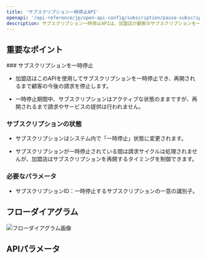 ```yaml
---
title: 'サブスクリプション一時停止API'
openapi: '/api-reference/jp/open-api-config/subscription/pause-subscription.json POST /api/v1/server-to-server-interface/subscription/{subscription_id}/pause'
description: サブスクリプション一時停止APIは、加盟店が顧客のサブスクリプションを一時的に停止し、サブスクリプションが再開されるまで今後の請求サイクルを停止します。
---
```


## 重要なポイント

<Info>
  ### サブスクリプションを一時停止

  * 加盟店はこのAPIを使用してサブスクリプションを一時停止でき、再開されるまで顧客の今後の請求を停止します。

  * 一時停止期間中、サブスクリプションはアクティブな状態のままですが、再開されるまで請求やサービスの提供は行われません。

  ### サブスクリプションの状態

  * サブスクリプションはシステム内で「一時停止」状態に変更されます。

  * サブスクリプションが一時停止されている間は請求サイクルは処理されませんが、加盟店はサブスクリプションを再開するタイミングを制御できます。

  ### 必要なパラメータ

  * サブスクリプションID：一時停止するサブスクリプションの一意の識別子。
</Info>

## フローダイアグラム

![フローダイアグラム画像](/images/timeline-diagram/flows-API-subs-pause-jp.svg)

## APIパラメータ